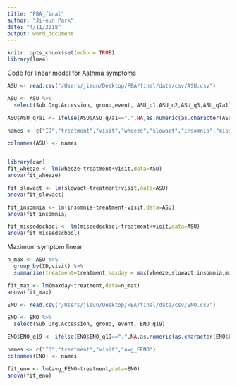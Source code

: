 ```yaml
---
title: "FBA_final"
author: "Ji-eun Park"
date: "4/11/2018"
output: word_document
---
```


```r
knitr::opts_chunk$set(echo = TRUE)
library(lme4)

```

Code for linear model for Asthma symptoms

```r
ASU <- read.csv("/Users/jieun/Desktop/FBA/final/data/csv/ASU.csv")

ASU <- ASU %>%
  select(Sub.Org.Accession, group,event, ASU_q1,ASU_q2,ASU_q3,ASU_q7a1)

ASU$ASU_q7a1 <- ifelse(ASU$ASU_q7a1==".",NA,as.numeric(as.character(ASU$ASU_q7a1)))

names <- c("ID","treatment","visit","wheeze","slowact","insomnia","missedschool")

colnames(ASU) <- names


library(car)
fit_wheeze <- lm(wheeze~treatment+visit,data=ASU)
anova(fit_wheeze)

fit_slowact <- lm(slowact~treatment+visit,data=ASU)
anova(fit_slowact)

fit_insomnia <- lm(insomnia~treatment+visit,data=ASU)
anova(fit_insomnia)

fit_missedschool <- lm(missedschool~treatment+visit,data=ASU)
anova(fit_missedschool)
```

Maximum symptom linear

```r
n_max <- ASU %>%
  group_by(ID,visit) %>%
  summarise(treatment=treatment,maxday = max(wheeze,slowact,insomnia,missedschool,na.rm=T))

fit_max <- lm(maxday~treatment,data=n_max)
anova(fit_max)
```

```r
ENO <- read.csv("/Users/jieun/Desktop/FBA/final/data/csv/ENO.csv")

ENO <- ENO %>%
  select(Sub.Org.Accession, group, event, ENO_q19)

ENO$ENO_q19 <- ifelse(ENO$ENO_q19==".",NA,as.numeric(as.character(ENO$ENO_q19)))

names <- c("ID","treatment","visit","avg_FENO")
colnames(ENO) <- names

fit_eno <- lm(avg_FENO~treatment,data=ENO)
anova(fit_eno)
```



